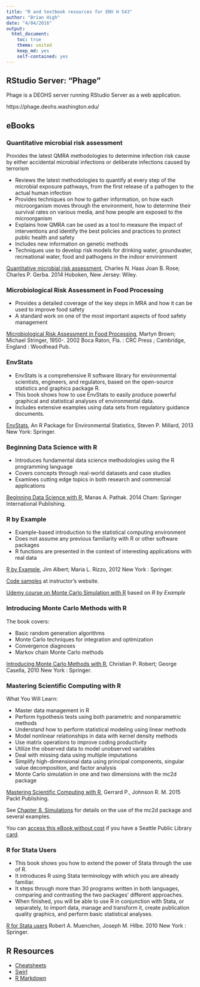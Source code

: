 ```yaml
---
title: "R and textbook resources for ENV H 543"
author: "Brian High"
date: "4/04/2016"
output:
  html_document:
    toc: true
    theme: united
    keep_md: yes
    self-contained: yes
---
```


## RStudio Server: "Phage"

Phage is a DEOHS server running RStudio Server as a web application.

https://phage.deohs.washington.edu/

## eBooks

### Quantitative microbial risk assessment

Provides the latest QMRA methodologies to determine infection risk cause by 
either accidental microbial infections or deliberate infections caused by terrorism

- Reviews the latest methodologies to quantify at every step of the microbial
exposure pathways, from the first release of a pathogen to the actual human
infection
- Provides techniques on how to  gather information, on how each microorganism 
moves through the environment, how to determine their survival rates on various
media, and how people are exposed to the microorganism
- Explains how QMRA can be used as a tool to measure the impact of interventions 
and identify the best policies and practices to protect public health and safety
- Includes new information on genetic methods
- Techniques use to develop risk models for drinking water, groundwater, 
recreational water, food and pathogens in the indoor environment

[Quantitative microbial risk assessment](http://alliance-primo.hosted.exlibrisgroup.com/UW:all:CP51230982940001451), Charles N. Haas Joan B. Rose; Charles P. Gerba. 2014  Hoboken, New Jersey: Wiley.

### Microbiological Risk Assessment in Food Processing

- Provides a detailed coverage of the key steps in MRA and how it can be used to improve food safety
- A standard work on one of the most important aspects of food safety management

[Microbiological Risk Assessment in Food Processing](http://alliance-primo.hosted.exlibrisgroup.com/UW:all:CP71155643330001451), Martyn Brown; Michael Stringer, 1950-.
2002 Boca Raton, Fla. : CRC Press ; Cambridge, England : Woodhead Pub.

### EnvStats

- EnvStats is a comprehensive R software library for environmental scientists,
engineers, and regulators, based on the open-source statistics and graphics 
package R.
- This book shows how to use EnvStats to easily produce powerful graphical and 
statistical analyses of environmental data.
- Includes extensive examples using data sets from regulatory guidance documents.

[EnvStats](http://offcampus.lib.washington.edu/login?url=http://link.springer.com/book/10.1007/978-1-4614-8456-1), An R Package for Environmental Statistics, Steven P. Millard, 2013 New York: Springer.

### Beginning Data Science with R

- Introduces fundamental data science methodologies using the R programming language
- Covers concepts through real-world datasets and case studies
- Examines cutting edge topics in both research and commercial applications

[Beginning Data Science with R](http://alliance-primo.hosted.exlibrisgroup.com/primo_library/libweb/action/dlDisplay.do?vid=UW&search_scope=all&docId=dedupmrg490691634&fn=permalink), Manas A. Pathak. 2014 Cham: Springer International Publishing.

### R by Example

- Example-based introduction to the statistical computing environment
- Does not assume any previous familiarity with R or other software packages
- R functions are presented in the context of interesting applications with real data

[R by Example](http://alliance-primo.hosted.exlibrisgroup.com/UW:all:CP71109296790001451), 
Jim Albert; Maria L. Rizzo, 2012 New York : Springer.

[Code samples](http://personal.bgsu.edu/~mrizzo/Rx/Rx.code.R) at instructor's website.

[Udemy course on Monte Carlo Simulation with R](https://www.udemy.com/r-programming-for-simulation-and-monte-carlo-methods/learn/v4/overview) based on _R by Example_

### Introducing Monte Carlo Methods with R

The book covers:

- Basic random generation algorithms
- Monte Carlo techniques for integration and optimization
- Convergence diagnoses
- Markov chain Monte Carlo methods

[Introducing Monte Carlo Methods with R](http://alliance-primo.hosted.exlibrisgroup.com/UW:all:CP71173371900001451), Christian P. Robert; George Casella, 2010 New York : Springer.

### Mastering Scientific Computing with R

What You Will Learn:

- Master data management in R
- Perform hypothesis tests using both parametric and nonparametric methods
- Understand how to perform statistical modeling using linear methods
- Model nonlinear relationships in data with kernel density methods
- Use matrix operations to improve coding productivity
- Utilize the observed data to model unobserved variables
- Deal with missing data using multiple imputations
- Simplify high-dimensional data using principal components, singular value decomposition, and factor analysis
- Monte Carlo simulation in one and two dimensions with the mc2d package

[Mastering Scientific Computing with R](http://shop.oreilly.com/product/9781783555253.do), Gerrard P., Johnson R. M. 2015 Packt Publishing.

See [Chapter 8. Simulations](https://books.google.com/books?id=MI92BgAAQBAJ&lpg=PA285&ots=FRoO7PRGIU&dq=%22Chapter%208.%20Simulations%22&pg=PA285#v=onepage&q=%22Chapter%208.%20Simulations%22&f=false) for details on the use of the mc2d package and several examples.

You can [access this eBook without  cost](http://ezproxy.spl.org:2048/login?url=http://proquest.safaribooksonline.com/9781783555253) 
if you have a Seattle Public Library [card](http://www.spl.org/using-the-library/get-started/get-a-library-card).

### R for Stata Users

- This book shows you how to extend the power of Stata through the use of R. 
- It introduces R using Stata terminology with which you are already familiar. 
- It steps through more than 30 programs written in both languages, comparing and contrasting the two packages' different approaches. 
- When finished, you will be able to use R in conjunction with Stata, or separately, to import data, manage and transform it, create publication quality graphics, and perform basic statistical analyses.

[R for Stata users](http://alliance-primo.hosted.exlibrisgroup.com/UW:all:CP71161669170001451)
Robert A. Muenchen, Joseph M. Hilbe. 2010 New York : Springer.

## R Resources

- [Cheatsheets](https://www.rstudio.com/resources/cheatsheets/)
- [Swirl](http://swirlstats.com/students.html)
- [R Markdown](http://rmarkdown.rstudio.com/)